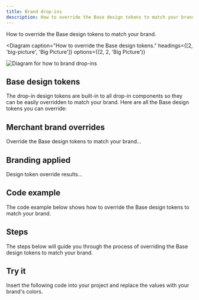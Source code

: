 ```yaml
---
title: Brand drop-ins
description: How to override the Base design tokens to match your brand.
---
```



How to override the Base design tokens to match your brand.

<Diagram
  caption="How to override the Base design tokens."
  headings={[2, 'big-picture', 'Big Picture']}
  options={(2, 2, 'Big Picture')}
>
  ![Diagram for how to brand drop-ins](./howtobrand.svg)
</Diagram>

<Steps>

## Base design tokens

The drop-in design tokens are built-in to all drop-in components so they can be easily overridden to match your brand. Here are all the Base design tokens you can override:

<CodeImport code={base} title="Base design tokens" lang="css" frame="none" />

## Merchant brand overrides

Override the Base design tokens to match your brand...

## Branding applied

Design token override results...

</Steps>

## Code example

The code example below shows how to override the Base design tokens to match your brand.

## Steps

The steps below will guide you through the process of overriding the Base design tokens to match your brand.

## Try it

Insert the following code into your project and replace the values with your brand's colors.
